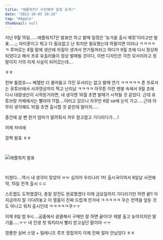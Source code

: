 ```yaml
---
title: "애플워치7 사전예약 일정 공개!"
date: "2021-10-05 20:10"
tag: "#Apple"
thumbnail: null
---
```

지난 9월 15일......애플워치7은 발표만 하고 발매 일정은 '늦가을 출시 예정'이라고만 발표.....;; 아이폰이고 뭐고 다 필요없고 난 워치만 필요했는데 하필이면 이러냐 ㅋㅋㅋㅋㅋ 루머로는 8월 말에 생산에 차질이 생겨서 연기될꺼라고 하다가 9월 초에 다시 정상화 되었다고 해서 프로 유출러들이 정상 발매될 것이다, 이번 디자인은 각진 모서리라고 정말이지 거의 이게 사실이 되어갔는데....

ㅎㅎ

전부 틀렸죠~~ 베젤만 더 줄어들고 각진 모서리는 없고 발매 연기 ㅋㅋㅋㅋㅋ 존 프로서는 유튜브에서 사과영상까지 찍고 난리남 ㅋㅋㅋㅋ 아무튼 이런 멘붕 속에서 9월 초에 다시 대량생산이 시작된거라면, 내 생각엔 10월 초면 발매가 시작될 것 같았다. 근데 유튜브랑 카페에서는 빨라야 11월....이러고 있으니 자꾸만 6랑 se에 눈이 가고.....근데 아무리 생각해도 10월 초면 출시할 것 같은데 말이지.....

중간에 살 뻔 한거 엄마가 말려줘서 겨우 참고참고 기다리다가....!

어제 저녁에

깜짝 발표 ㅎㅎ

<br/>

![애플워치 발표](../post-images/20211005-1/애플워치발표.png)

<br/>

미쳤다....역시 내 생각이 맞았어 ㅠㅠ 심지어 우리나라 1차 출시국이여서 8일날 사전예약, 15일 전격 출시 ㄷㄷ

스트랩도 도착했겠다, 총알 장전도 완료했겠다 이제 금요일까지 기다리기만 하면 끝!! 아 지금까지 잘 기다려놓고 이 열흘이 진짜 드럽게 안가네 ㅋㅋㅋㅋㅋ 무슨 전역을 앞둔 것도 아니고 워치 출시인데 ㅋㅋㅋㅋㅋ쿠ㅜㅜ

이제 8일 밤 9시....공홈에서 광클해서 구매만 잘 하면 끝이다! 제발 출고 늦어지지만 말기를.....ㅜㅜ 내 인생 첫 워치라서 빨리 받고싶단 말이야 ㅜㅜ

영롱한 실버 스뎅 + 밀레니즈 루프 영접까지 이제 진짜 얼마 안남았다 ㅎㅎ
